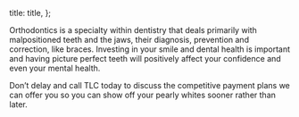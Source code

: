 

  title: title,
};


Orthodontics is a specialty within dentistry that deals primarily with malpositioned teeth and the jaws, their diagnosis, prevention and correction, like braces. Investing in your smile and dental health is important and having picture perfect teeth will positively affect your confidence and even your mental health.

Don’t delay and call TLC today to discuss the competitive payment plans we can offer you so you can show off your pearly whites sooner rather than later.
